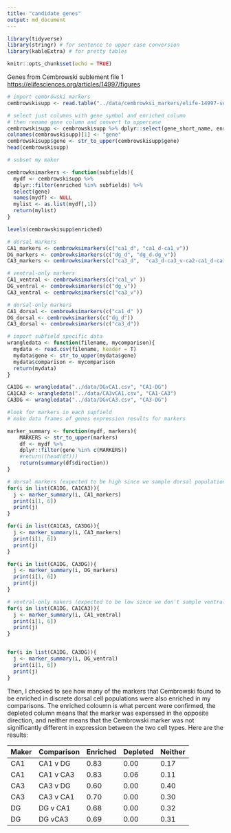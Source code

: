 ```yaml
---
title: "candidate genes"
output: md_document
---
```


```r
library(tidyverse)
library(stringr) # for sentence to upper case conversion
library(kableExtra) # for pretty tables

knitr::opts_chunk$set(echo = TRUE)
```

Genes from Cembrowski sublement file 1 <https://elifesciences.org/articles/14997/figures>

```r
# import cembrowski markers
cembrowskisupp <- read.table("../data/cembrowksi_markers/elife-14997-supp1-v1_dendrogram.txt", sep="\t", header = T)

# select just columns with gene symbol and enriched column
# then rename gene column and convert to uppercase
cembrowskisupp <- cembrowskisupp %>% dplyr::select(gene_short_name, enriched) 
colnames(cembrowskisupp)[1] <- "gene"
cembrowskisupp$gene <- str_to_upper(cembrowskisupp$gene)
head(cembrowskisupp)

# subset my maker

cembrowksimarkers <- function(subfields){
  mydf <- cembrowskisupp %>% 
  dplyr::filter(enriched %in% subfields) %>% 
  select(gene)
  names(mydf) <- NULL
  mylist <- as.list(mydf[,1])
  return(mylist)
}

levels(cembrowskisupp$enriched)

# dorsal markers 
CA1_markers <- cembrowksimarkers(c("ca1_d", "ca1_d-ca1_v"))
DG_markers <- cembrowksimarkers(c("dg_d", "dg_d-dg_v"))
CA3_markers <- cembrowksimarkers(c("ca3_d",  "ca3_d-ca3_v-ca2-ca1_d-ca1_v"))

# ventral-only markers 
CA1_ventral <- cembrowksimarkers(c("ca1_v" ))
DG_ventral <- cembrowksimarkers(c("dg_v"))
CA3_ventral <- cembrowksimarkers(c("ca3_v"))

# dorsal-only markers 
CA1_dorsal <- cembrowksimarkers(c("ca1_d" ))
DG_dorsal <- cembrowksimarkers(c("dg_d"))
CA3_dorsal <- cembrowksimarkers(c("ca3_d"))


```


```r
# import subfield specific data
wrangledata <- function(filename, mycomparison){
  mydata <- read.csv(filename, header = T)
  mydata$gene <- str_to_upper(mydata$gene)
  mydata$comparison <- mycomparison
  return(mydata)
}

CA1DG <- wrangledata("../data/DGvCA1.csv", "CA1-DG")
CA1CA3 <- wrangledata("../data/CA3vCA1.csv", "CA1-CA3")
CA3DG <- wrangledata("../data/DGvCA3.csv", "CA3-DG")
```

```r
#look for markers in each supfield
# make data frames of genes expression results for markers 

marker_summary <- function(mydf, markers){
    MARKERS <- str_to_upper(markers)
    df <- mydf %>%
    dplyr::filter(gene %in% c(MARKERS)) 
    #return((head(df)))
    return(summary(df$direction))
}

# dorsal markers (expected to be high since we sample dorsal populations)
for(i in list(CA1DG, CA1CA3)){
  j <- marker_summary(i, CA1_markers)
  print(i[1, 6])
  print(j)
}

for(i in list(CA1CA3, CA3DG)){
  j <- marker_summary(i, CA3_markers)
  print(i[1, 6])
  print(j)
}

for(i in list(CA1DG, CA3DG)){
  j <- marker_summary(i, DG_markers)
  print(i[1, 6])
  print(j)
}

# ventral-only makers (expected to be low since we don't sample ventral populations)
for(i in list(CA1DG, CA1CA3)){
  j <- marker_summary(i, CA1_ventral)
  print(i[1, 6])
  print(j)
}


for(i in list(CA1DG, CA3DG)){
  j <- marker_summary(i, DG_ventral)
  print(i[1, 6])
  print(j)
}
```

Then, I checked to see how many of the markers that Cembrowski found to be enriched in discrete dorsal cell populations were also enriched in my comparisons. The enriched coloumn is what percent were confirmed, the depleted column means that the marker was experssed in the opposite direction, and neither means that the Cembrowski marker was not significantly different in expression between the two cell types. Here are the results:

| Maker | Comparison | Enriched | Depleted | Neither |
|-------|------------|----------|----------|---------|
| CA1 | CA1 v DG | 0.83 | 0.00 | 0.17 |
| CA1 | CA1 v CA3 | 0.83 | 0.06 | 0.11 |
| CA3 | CA3 v DG | 0.60 | 0.00 | 0.40 |
| CA3 | CA3 v CA1 | 0.70 | 0.00 | 0.30 |
| DG | DG v CA1 | 0.68 | 0.00 | 0.32 |
| DG | DG vCA3 | 0.69 | 0.00 | 0.31 |